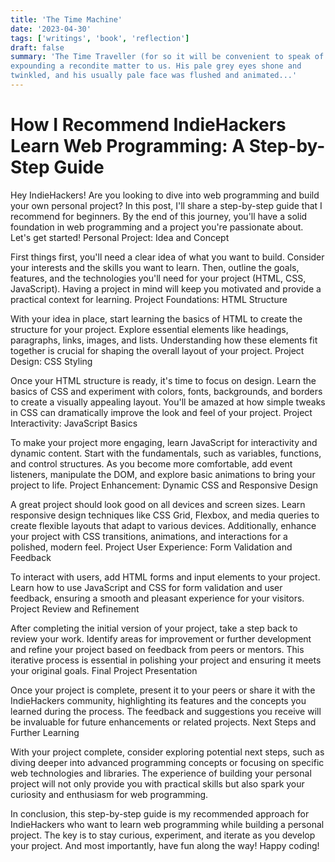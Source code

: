 ```yaml
---
title: 'The Time Machine'
date: '2023-04-30'
tags: ['writings', 'book', 'reflection']
draft: false
summary: 'The Time Traveller (for so it will be convenient to speak of him) was
expounding a recondite matter to us. His pale grey eyes shone and
twinkled, and his usually pale face was flushed and animated...'
---
```


# How I Recommend IndieHackers Learn Web Programming: A Step-by-Step Guide



Hey IndieHackers! Are you looking to dive into web programming and build your own personal project? In this post, I'll share a step-by-step guide that I recommend for beginners. By the end of this journey, you'll have a solid foundation in web programming and a project you're passionate about. Let's get started!
Personal Project: Idea and Concept

First things first, you'll need a clear idea of what you want to build. Consider your interests and the skills you want to learn. Then, outline the goals, features, and the technologies you'll need for your project (HTML, CSS, JavaScript). Having a project in mind will keep you motivated and provide a practical context for learning.
Project Foundations: HTML Structure

With your idea in place, start learning the basics of HTML to create the structure for your project. Explore essential elements like headings, paragraphs, links, images, and lists. Understanding how these elements fit together is crucial for shaping the overall layout of your project.
Project Design: CSS Styling

Once your HTML structure is ready, it's time to focus on design. Learn the basics of CSS and experiment with colors, fonts, backgrounds, and borders to create a visually appealing layout. You'll be amazed at how simple tweaks in CSS can dramatically improve the look and feel of your project.
Project Interactivity: JavaScript Basics

To make your project more engaging, learn JavaScript for interactivity and dynamic content. Start with the fundamentals, such as variables, functions, and control structures. As you become more comfortable, add event listeners, manipulate the DOM, and explore basic animations to bring your project to life.
Project Enhancement: Dynamic CSS and Responsive Design

A great project should look good on all devices and screen sizes. Learn responsive design techniques like CSS Grid, Flexbox, and media queries to create flexible layouts that adapt to various devices. Additionally, enhance your project with CSS transitions, animations, and interactions for a polished, modern feel.
Project User Experience: Form Validation and Feedback

To interact with users, add HTML forms and input elements to your project. Learn how to use JavaScript and CSS for form validation and user feedback, ensuring a smooth and pleasant experience for your visitors.
Project Review and Refinement

After completing the initial version of your project, take a step back to review your work. Identify areas for improvement or further development and refine your project based on feedback from peers or mentors. This iterative process is essential in polishing your project and ensuring it meets your original goals.
Final Project Presentation

Once your project is complete, present it to your peers or share it with the IndieHackers community, highlighting its features and the concepts you learned during the process. The feedback and suggestions you receive will be invaluable for future enhancements or related projects.
Next Steps and Further Learning

With your project complete, consider exploring potential next steps, such as diving deeper into advanced programming concepts or focusing on specific web technologies and libraries. The experience of building your personal project will not only provide you with practical skills but also spark your curiosity and enthusiasm for web programming.

In conclusion, this step-by-step guide is my recommended approach for IndieHackers who want to learn web programming while building a personal project. The key is to stay curious, experiment, and iterate as you develop your project. And most importantly, have fun along the way! Happy coding!
